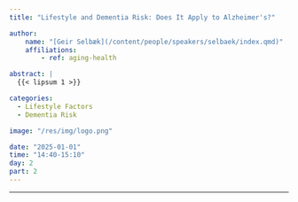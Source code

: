 ```yaml
---
title: "Lifestyle and Dementia Risk: Does It Apply to Alzheimer's?"

author:
    name: "[Geir Selbæk](/content/people/speakers/selbaek/index.qmd)"
    affiliations:
        - ref: aging-health

abstract: |
  {{< lipsum 1 >}}

categories:
  - Lifestyle Factors
  - Dementia Risk

image: "/res/img/logo.png"

date: "2025-01-01"
time: "14:40-15:10"
day: 2
part: 2
---
```


***

<object data="/res/quarto.pdf" type="application/pdf" width="100%" height="600">
</object> 